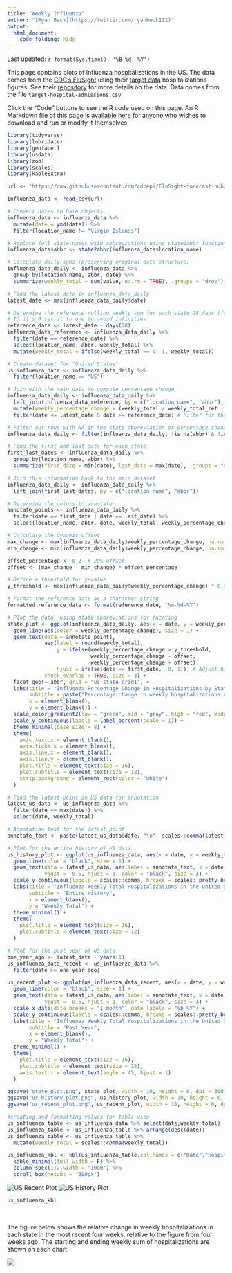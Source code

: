 ---
title: "Weekly Influenza"
author: "[Ryan Beck](https://twitter.com/ryanbeck111)"
output:
  html_document:
    code_folding: hide
---

Last updated: `r format(Sys.time(), '%B %d, %Y')`

This page contains plots of influenza hospitalizations in the US. The data comes from the [CDC's FluSight](https://www.cdc.gov/flu/weekly/flusight/index.html) using their [target data](https://github.com/cdcepi/FluSight-forecast-hub/tree/main/target-data) hospitalizations figures. See their [repository](https://github.com/cdcepi/FluSight-forecast-hub/tree/main/target-data) for more details on the data. Data comes from the file `target-hospital-admissions.csv`.

Click the "Code" buttons to see the R code used on this page. An R Markdown file of this page is [available here](https://github.com/ryooan/ryooan.github.io/tree/master/forecasting) for anyone who wishes to download and run or modify it themselves.

```{r message=FALSE, warning=FALSE, fig.show='hide'}
library(tidyverse)
library(lubridate)
library(geofacet)
library(usdata)
library(zoo)
library(scales)
library(kableExtra)

url <- "https://raw.githubusercontent.com/cdcepi/FluSight-forecast-hub/main/target-data/target-hospital-admissions.csv"

influenza_data <- read_csv(url)

# Convert dates to Date objects
influenza_data <- influenza_data %>%
  mutate(date = ymd(date)) %>%
  filter(location_name != "Virgin Islands")

# Replace full state names with abbreviations using state2abbr function
influenza_data$abbr <- state2abbr(influenza_data$location_name)

# Calculate daily sums (preserving original data structure)
influenza_data_daily <- influenza_data %>%
  group_by(location_name, abbr, date) %>%
  summarize(weekly_total = sum(value, na.rm = TRUE), .groups = "drop")

# Find the latest date in influenza_data_daily
latest_date <- max(influenza_data_daily$date)

# Determine the reference rolling weekly sum for each state 28 days (four weeks) before the latest date
# If it's 0 set it to one to avoid infinities
reference_date <- latest_date - days(28)
influenza_data_reference <- influenza_data_daily %>%
  filter(date == reference_date) %>%
  select(location_name, abbr, weekly_total) %>%
  mutate(weekly_total = ifelse(weekly_total == 0, 1, weekly_total))

# Create dataset for "United States"
us_influenza_data <- influenza_data_daily %>%
  filter(location_name == "US")

# Join with the main data to compute percentage change
influenza_data_daily <- influenza_data_daily %>%
  left_join(influenza_data_reference, by = c("location_name", "abbr"), suffix = c("", "_ref")) %>%
  mutate(weekly_percentage_change = (weekly_total / weekly_total_ref - 1) * 100) %>%
  filter(date <= latest_date & date >= reference_date) # Filter for the 28 days up to the latest date

# Filter out rows with NA in the state abbreviation or percentage change
influenza_data_daily <- filter(influenza_data_daily, !is.na(abbr) & !is.na(weekly_percentage_change))

# Find the first and last date for each state
first_last_dates <- influenza_data_daily %>%
  group_by(location_name, abbr) %>%
  summarize(first_date = min(date), last_date = max(date), .groups = "drop")

# Join this information back to the main dataset
influenza_data_daily <- influenza_data_daily %>%
  left_join(first_last_dates, by = c("location_name", "abbr"))

# Determine the points to annotate
annotate_points <- influenza_data_daily %>%
  filter(date == first_date | date == last_date) %>%
  select(location_name, abbr, date, weekly_total, weekly_percentage_change, first_date, last_date)

# Calculate the dynamic offset
max_change <- max(influenza_data_daily$weekly_percentage_change, na.rm = TRUE)
min_change <- min(influenza_data_daily$weekly_percentage_change, na.rm = TRUE)

offset_percentage <- 0.2  # 20% offset
offset <- (max_change - min_change) * offset_percentage

# Define a threshold for y-value
y_threshold <- max(influenza_data_daily$weekly_percentage_change) * 0.9

# Format the reference date as a character string
formatted_reference_date <- format(reference_date, "%m-%d-%Y")

# Plot the data, using state abbreviations for faceting
state_plot <- ggplot(influenza_data_daily, aes(x = date, y = weekly_percentage_change)) +
  geom_line(aes(color = weekly_percentage_change), size = 1) +
  geom_text(data = annotate_points, 
            aes(label = round(weekly_total), 
                y = ifelse(weekly_percentage_change > y_threshold, 
                           weekly_percentage_change - offset, 
                           weekly_percentage_change + offset),
                hjust = ifelse(date == first_date, -0, 1)), # Adjust hjust based on date
            check_overlap = TRUE, size = 3) +
  facet_geo(~ abbr, grid = "us_state_grid1") +
  labs(title = "Influenza Percentage Change in Hospitalizations by State",
       subtitle = paste("Percentage change in weekly hospitalizations relative to four weeks prior (", formatted_reference_date, ")", sep = ""),
       x = element_blank(),
       y = element_blank()) +
  scale_color_gradient2(low = "green", mid = "gray", high = "red", midpoint = 0, guide = FALSE) +
  scale_y_continuous(labels = label_percent(scale = 1)) +
  theme_minimal(base_size = 8) +
  theme(
    axis.text.x = element_blank(),
    axis.ticks.x = element_blank(),
    axis.line.x = element_blank(),
    axis.line.y = element_blank(),
    plot.title = element_text(size = 16),
    plot.subtitle = element_text(size = 12),
    strip.background = element_rect(color = "white")
  )

# Find the latest point in US data for annotation
latest_us_data <- us_influenza_data %>%
  filter(date == max(date)) %>%
  select(date, weekly_total)

# Annotation text for the latest point
annotate_text <- paste(latest_us_data$date, "\n", scales::comma(latest_us_data$weekly_total), sep = "")

# Plot for the entire history of US data
us_history_plot <- ggplot(us_influenza_data, aes(x = date, y = weekly_total)) +
  geom_line(color = "black", size = 1) +
  geom_text(data = latest_us_data, aes(label = annotate_text, x = date, y = weekly_total), 
            vjust = -0.5, hjust = 1, color = "black", size = 3) +
  scale_y_continuous(labels = scales::comma, breaks = scales::pretty_breaks(n = 6)) +
  labs(title = "Influenza Weekly Total Hospitalizations in the United States",
       subtitle = "Entire History",
       x = element_blank(),
       y = "Weekly Total") +
  theme_minimal() +
  theme(
    plot.title = element_text(size = 16),
    plot.subtitle = element_text(size = 12)
  )

# Plot for the past year of US data
one_year_ago <- latest_date - years(1)
us_influenza_data_recent <- us_influenza_data %>%
  filter(date >= one_year_ago)

us_recent_plot <- ggplot(us_influenza_data_recent, aes(x = date, y = weekly_total)) +
  geom_line(color = "black", size = 1) +
  geom_text(data = latest_us_data, aes(label = annotate_text, x = date, y = weekly_total), 
            vjust = -0.5, hjust = 1, color = "black", size = 3) +
  scale_x_date(date_breaks = "1 month", date_labels = "%b %Y") +
  scale_y_continuous(labels = scales::comma, breaks = scales::pretty_breaks(n = 10)) +
  labs(title = "Influenza Weekly Total Hospitalizations in the United States",
       subtitle = "Past Year",
       x = element_blank(),
       y = "Weekly Total") +
  theme_minimal() +
  theme(
    plot.title = element_text(size = 16),
    plot.subtitle = element_text(size = 12),
    axis.text.x = element_text(angle = 45, hjust = 1)
  )

ggsave("state_plot.png", state_plot, width = 10, height = 6, dpi = 300, bg = "white")
ggsave("us_history_plot.png", us_history_plot, width = 10, height = 6, dpi = 300, bg = "white")
ggsave("us_recent_plot.png", us_recent_plot, width = 10, height = 6, dpi = 300, bg = "white")

#creating and formatting values for table view
us_influenza_table <- us_influenza_data %>% select(date,weekly_total)
us_influenza_table <- us_influenza_table %>% arrange(desc(date))
us_influenza_table <- us_influenza_table %>%
  mutate(weekly_total = scales::comma(weekly_total))

us_influenza_kbl <- kbl(us_influenza_table,col.names = c("Date","Hospitalizations - Weekly")) %>%
  kable_minimal(full_width = F) %>%
  column_spec(1:2,width = "10em") %>%
  scroll_box(height = "500px")
```


![US Recent Plot](./us_recent_plot.png)
![US History Plot](./us_history_plot.png)
```{r message=FALSE, warning=FALSE}

us_influenza_kbl

```

&nbsp;
&nbsp;

The figure below shows the relative change in weekly hospitalizations in each state in the most recent four weeks, relative to the figure from four weeks ago. The starting and ending weekly sum of hospitalizations are shown on each chart.

![](./state_plot.png)

